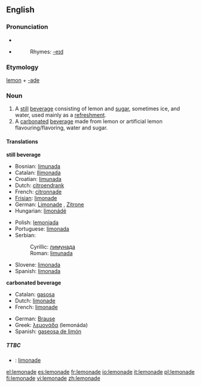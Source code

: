 ==English==

===Pronunciation===
* {{IPA|/ˌlɛmənˈeɪd/}}
* {{SAMPA|/%lEm@n"eId/}}
*:Rhymes: [[Rhymes:English:-eɪd|-eɪd]]

===Etymology===
[[lemon]] + [[-ade]]

===Noun===
{{en-noun|s|-}}

# A [[still]] [[beverage]] consisting of lemon and [[sugar]], sometimes ice, and water, used mainly as a [[refreshment]].
# A [[carbonated]] [[beverage]] made from lemon or artificial lemon flavouring/flavoring, water and sugar.

====Translations====

'''still beverage'''
{{top}}
*Bosnian: [[limunada#Bosnian|limunada]] {{f}}
*Catalan: [[llimonada]] {{f}}
*Croatian: [[limunada#Croatian|limunada]] {{f}}
*Dutch: [[citroendrank]] {{m}}
*French: [[citronnade]] {{f}}
*[[Frisian]]: [[limonade]]
*German: [[Limonade]] {{f}}, [[Zitrone]] {{f}}
*Hungarian: [[limonádé]]
{{mid}}
*Polish: [[lemoniada]] {{f}}
*Portuguese: [[limonada]] {{f}}
*Serbian:
*:Cyrillic: [[лимунада#Serbian|лимунада]] {{f}}
*:Roman: [[limunada#Serbian|limunada]] {{f}}
*Slovene: [[limonada]] {{f}}
*Spanish: [[limonada]] {{f}}
{{bottom}}

'''carbonated beverage'''
{{top}}
*Catalan: [[gasosa]] {{f}}
*Dutch: [[limonade]] {{m}}
*French: [[limonade]] {{f}}
{{mid}}
*German: [[Brause]] {{f}}
*Greek: [[λεμονάδα]] (lemonáda) {{f}}
*Spanish: [[gaseosa de limón]] {{f}}
{{bottom}}

=====TTBC=====
{{checktrans}}
*{{ttbc|Frisian}}: [[limonade]]

[[el:lemonade]]
[[es:lemonade]]
[[fr:lemonade]]
[[io:lemonade]]
[[it:lemonade]]
[[pl:lemonade]]
[[fi:lemonade]]
[[vi:lemonade]]
[[zh:lemonade]]